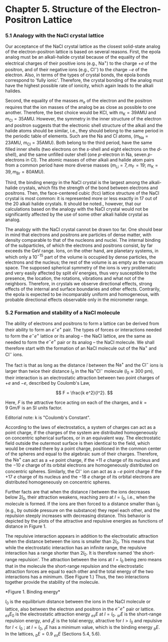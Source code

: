 

<div style={{textAlign: 'center'}}>

# Chapter 5. Structure of the Electron-Positron Lattice

</div>


### 5.1 Analogy with the NaCl crystal lattice

Our acceptance of the $\mathrm{NaCl}$ crystal lattice as the closest solid-state analog of the electron-positron lattice is based on several reasons. First, the epola analog must be an alkali-halide crystal because of the equality of the electrical charges of their positive ions (e.g., $\mathrm{Na^+}$) to the charge $+e$ of the positron, and of their negative ions (e.g., $\mathrm{Cl^-}$) to the charge $-e$ of the electron. Also, in terms of the types of crystal bonds, the epola bonds correspond to 'fully ionic'. Therefore, the crystal bonding of the analog must have the highest possible rate of ionicity, which again leads to the alkali halides.

Second, the equality of the masses $m_e$ of the electron and the positron requires that the ion masses of the analog be as close as possible to one another. Therefore, the best choice would be $\mathrm{KCl}$, with $m_{\mathrm{K}} = 39 \mathrm{AMU}$ and $m_{\mathrm{Cl}} = 35 \mathrm{AMU}$. However, the symmetry in the inner structure of the electron and positron suggests that the electronic shell structure of the alkali and the halide atoms should be similar, i.e., they should belong to the same period in the periodic table of elements. Such are the $\mathrm{Na}$ and $\mathrm{Cl}$ atoms, $\left( m_{\mathrm{Na}} = 23 \mathrm{AMU},\  m_{\mathrm{Cl}} = 35 \mathrm{AMU} \right)$. Both belong to the third period, have the same filled inner shells (two electrons on the $s$-shell and eight electrons on the $d$-shell), and the same unfilled outer shell (one $p$-electron in $\mathrm{Na}$, seven $p$-electrons in $\mathrm{Cl}$). The atomic masses of other alkali and halide atom pairs from a common period have more diverse masses $\left( m_{\mathrm{Li}} = 7, m_{\mathrm{F}} = 19; \ m_{\mathrm{K}} = 39, m_{\mathrm{Br}} = 80 \mathrm{AMU} \right)$.

Third, the binding energy in the $\mathrm{NaCl}$ crystal is the largest among the alkali-halide crystals, which fits the strength of the bond between electrons and positrons. Then, the face-centered cubic (fcc) lattice structure of the $\mathrm{NaCl}$ crystal is most common: it is represented more or less exactly in 17 out of the 20 alkali halide crystals. It should be noted., however, that our calculations based on the analogy with the $\mathrm{NaCl}$ crystal would not be significantly affected by the use of some other alkali halide crystal as analog.

The analogy with the $\mathrm{NaCl}$ crystal cannot be drawn too far. One should bear in mind that electrons and positrons are particles of dense matter, with density comparable to that of the nucleons and nuclei. The internal binding of the subparticles, of which the electrons and positrons consist, by far exceeds the GeV range. Ions, on the other hand, are planetary systems, in which only a $10^{-15}$ part of the volume is occupied by dense particles, the electrons and the nucleus; the rest of the volume is as empty as the vacuum space. The supposed spherical symmetry of the ions is very problematic and very easily affected by split eV energies, thus very susceptible to the presence, the location, the rotations, vibrations and what not of the neighbors. Therefore, in crystals we observe directional effects, strong effects of the internal and surface boundaries and other effects. Contrarily, the epola is expected to be incomparably uniform and homogeneous, with probable directional effects observable only in the micrometer range.


### 5.2 Formation and stability of a NaCl molecule

The ability of electrons and positrons to form a lattice can be derived from their ability to form an $e^-e^+$ pair. The types of forces or interactions needed to form the $e^-e^+$ lattice or its analog &ndash; the $\mathrm{NaCl}$ lattice, are the same as needed to form the $e^-e^+$ pair or its analog &ndash; the $\mathrm{NaCl}$ molecule. We shall therefore start
with the formation of an $\mathrm{NaCl}$ molecule out of the $\mathrm{Na^+}$ and $\mathrm{Cl^-}$ ions.

The fact is that as long as the distance $l$ between the $\mathrm{Na^+}$ and the $\mathrm{Cl^-}$ ions is
larger than twice their distance $l_0$ in the $\mathrm{Na^+ Cl^-}$ molecule $\left(l_0 \approx 300 \ \mathrm{pm} \right)$, their interaction is an electrostatic attraction between two point charges of $+e$ and $-e$, described by Coulomb's Law,

$$
F = \frac{k e^2}{l^2}.
$$

Here, $F$ is the attractive force acting on each of the charges, and $k = 9 \ \mathrm{Gm/F}$ is an SI units factor.

<Callout type="info">
Editorial note: k is "Coulomb's Constant".
</Callout>

According to the laws of electrostatics, a system of charges can act as a point charge, if the charges of the system are distributed homogeneously on concentric spherical surfaces, or in an equivalent way. The electrostatic field outside the outermost surface is then identical to the field, which would be created there by a point charge, positioned in the common center of the spheres and equal to the algebraic sum of their charges. Therefore, the $\mathrm{Na^+}$ can act as a $+e$ point charge, if the $+11 \ e$ charge of its nucleus and the $-10 \ e$ charge of its orbital electrons are homogeneously distributed on concentric spheres. Similarly, the $\mathrm{Cl^-}$ ion can act as a $-e$ point charge if the $+17 \ e$ charge of its nucleus and the $-18 \ e$ charge of its orbital electrons are distributed homogeneously on concentric spheres.

Further facts are that when the distance $l$ between the ions decreases below $2 l_0$, their attraction weakens, reaching zero at $l = l_0$, i.e., when the molecule is formed. If the ions are then forced to a distance smaller than $l_0$ (e.g., by outside pressure on the substance) they repel each other, and the repulsion steeply increases with decreasing distance. This behavior is depicted by the plots of the attractive and repulsive energies as functions of distance in Figure 1.

The repulsive interaction appears in addition to the electrostatic attraction when the distance between the ions is smaller than $2 l_0$. This means that while the electrostatic interaction has an infinite range, the repulsive interaction has a
range shorter than $2 l_0$. It is therefore named 'the short-range repulsion'. The attraction between the ions at $l = l_0$ being zero means that in the molecule the short-range repulsion and the electrostatic attraction forces are equal to each other and the total energy of the two interactions has a minimum. (See Figure 1.) Thus, the two interactions together provide the stability of the molecule.

<BindingEnergy>
*Figure 1. Binding energy*  
</BindingEnergy>

$l_0$  is the equilibrium distance between the ions in the $\mathrm{NaCl}$ molecule or lattice, also between the electron and positron in the $e^- e^+$ pair or lattice. ${}_{es}E_0$ is the electrostatic attraction energy ${}_{es}E$ at $l = l_0$. ${}_{sr}E$ is the short-range repulsion energy, and ${}_tE$ is the tolal energy, altractive for $l > l_0$ and repulsive for $l < l_0$ ; at $l = l_0$, ${}_tE$ has a minimum value, which is the binding energy ${}_bE$. In the lattices, ${}_bE = 0.9 \ {}_{es}E$ (Sections 5.4, 5.6).